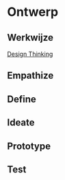 # Ontwerp

## Werkwijze

[Design Thinking](https://dschool.stanford.edu/)

## Empathize


## Define


## Ideate


## Prototype


## Test
